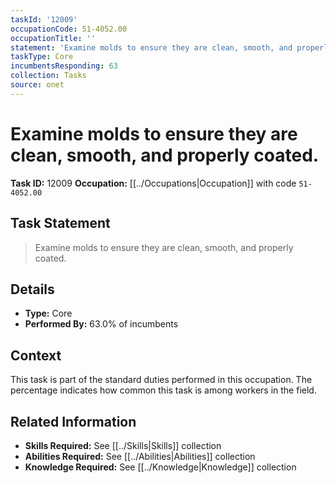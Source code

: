 ```yaml
---
taskId: '12009'
occupationCode: 51-4052.00
occupationTitle: ''
statement: 'Examine molds to ensure they are clean, smooth, and properly coated.'
taskType: Core
incumbentsResponding: 63
collection: Tasks
source: onet
---
```

# Examine molds to ensure they are clean, smooth, and properly coated.

**Task ID:** 12009
**Occupation:** [[../Occupations|Occupation]] with code `51-4052.00`

## Task Statement

> Examine molds to ensure they are clean, smooth, and properly coated.

## Details

- **Type:** Core
- **Performed By:** 63.0% of incumbents

## Context

This task is part of the standard duties performed in this occupation. The percentage indicates how common this task is among workers in the field.

## Related Information

- **Skills Required:** See [[../Skills|Skills]] collection
- **Abilities Required:** See [[../Abilities|Abilities]] collection
- **Knowledge Required:** See [[../Knowledge|Knowledge]] collection
